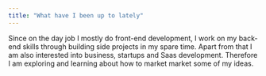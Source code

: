 ```yaml
---
title: "What have I been up to lately"
---
```


Since on the day job I mostly do front-end development, I work on my back-end skills through building side projects in my spare time. Apart from that I am also interested into business, startups and Saas development. Therefore I am exploring and learning about how to market market some of my ideas.
